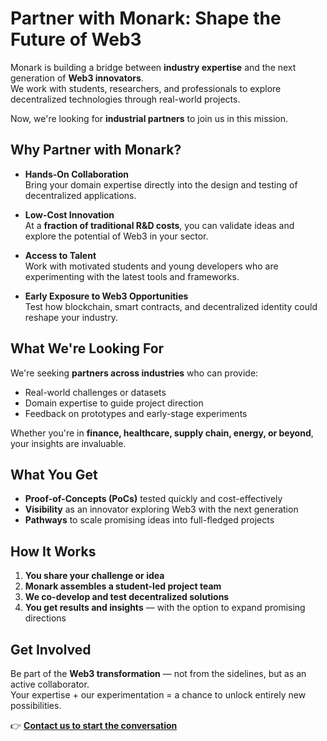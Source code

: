 # Partner with Monark: Shape the Future of Web3

Monark is building a bridge between **industry expertise** and the next generation of **Web3 innovators**.  
We work with students, researchers, and professionals to explore decentralized technologies through real-world projects.  

Now, we're looking for **industrial partners** to join us in this mission.

## Why Partner with Monark?

- **Hands-On Collaboration**  
  Bring your domain expertise directly into the design and testing of decentralized applications.

- **Low-Cost Innovation**  
  At a **fraction of traditional R&D costs**, you can validate ideas and explore the potential of Web3 in your sector.

- **Access to Talent**  
  Work with motivated students and young developers who are experimenting with the latest tools and frameworks.

- **Early Exposure to Web3 Opportunities**  
  Test how blockchain, smart contracts, and decentralized identity could reshape your industry.

## What We're Looking For

We're seeking **partners across industries** who can provide:
- Real-world challenges or datasets  
- Domain expertise to guide project direction  
- Feedback on prototypes and early-stage experiments  

Whether you're in **finance, healthcare, supply chain, energy, or beyond**, your insights are invaluable.

## What You Get

- **Proof-of-Concepts (PoCs)** tested quickly and cost-effectively  
- **Visibility** as an innovator exploring Web3 with the next generation  
- **Pathways** to scale promising ideas into full-fledged projects  

## How It Works

1. **You share your challenge or idea**  
2. **Monark assembles a student-led project team**  
3. **We co-develop and test decentralized solutions**  
4. **You get results and insights** — with the option to expand promising directions  

## Get Involved

Be part of the **Web3 transformation** — not from the sidelines, but as an active collaborator.  
Your expertise + our experimentation = a chance to unlock entirely new possibilities.

👉 **[Contact us to start the conversation](mailto:info@monark.io)**